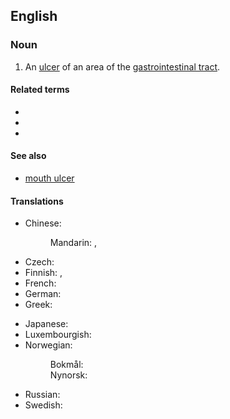 {{also|peptic-ulcer}}

==English==
{{wikipedia}}

===Noun===
{{en-noun}}

# {{lb|en|pathology}} An [[ulcer]] of an area of the [[gastrointestinal tract]].

====Related terms====
* {{l|en|duodenal ulcer}}
* {{l|en|gastric ulcer}}
* {{l|en|stomach ulcer}}

====See also====
* {{qualifier|not to be confused with}} [[mouth ulcer]]

====Translations====
{{trans-top|ulcer}}
* Chinese:
*: Mandarin: {{t+|cmn|胃潰瘍|sc=Hani}}, {{t+|cmn|胃溃疡|tr=wèikuìyáng|sc=Hani}}
* Czech: {{t|cs|peptický vřed|m}}
* Finnish: {{t+|fi|mahahaava}}, {{t+|fi|vatsahaava}}
* French: {{t|fr|ulcère peptique|m}}
* German: {{t|de|Magengeschwür|n}}
* Greek: {{t+|el|έλκος|n}}
{{trans-mid}}
* Japanese: {{t|ja|消化性潰瘍|tr=しょうかせいかいよう, shōkaseikaiyō|sc=Jpan}}
* Luxembourgish: {{t|lb|Moschwier|m}}
* Norwegian:
*: Bokmål: {{t|nb|magesår|n}}
*: Nynorsk: {{t|nn|magesår|n}}
* Russian: {{t|ru|я́зва желу́дка|f}}
* Swedish: {{t+|sv|magsår|n}}
{{trans-bottom}}